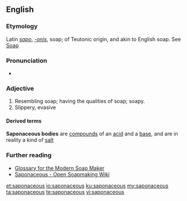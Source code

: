 ==English==

===Etymology===
Latin ''[[sapo]]'', ''[[-onis]]'', soap; of Teutonic origin, and akin to English soap. See [[Soap]]

===Pronunciation===
* {{rhymes|eɪʃəs|lang=en}}

===Adjective===
{{en-adj}}

# Resembling soap; having the qualities of soap; soapy.
# Slippery, evasive

====Derived terms====
'''Saponaceous bodies''' are [[compound]]s of an [[acid]] and a [[base]], and are in reality a kind of [[salt]]

===Further reading===
* [http://www.ccnphawaii.com/glossary.htm Glossary for the Modern Soap Maker]
* [http://saponaceo.us Saponaceous - Open Soapmaking Wiki]

[[et:saponaceous]]
[[io:saponaceous]]
[[ku:saponaceous]]
[[my:saponaceous]]
[[ta:saponaceous]]
[[te:saponaceous]]
[[vi:saponaceous]]